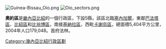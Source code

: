 {{coord|12|29|N|15|13|W|display=title}}

[[File:Guinea-Bissau_Oio.png|right]]
[[Image:Oio_sectors.png|thumb]]

'''奧約區'''是[[畿內亞比紹|畿內亞比紹]]的一個行政區，下設5縣，該區北臨[[塞內加爾|塞內加爾]]，東鄰[[巴法塔區|巴法塔區]]、[[比紹區|比紹區]]和[[比翁博區|比翁博區]]，南接[[基納拉區|基納拉區]]，西毗[[卡謝烏區|卡謝烏區]]，總面積5,404平方公里，2004年人口179,048。首府法林。

{{幾內亞比索行政區劃}}

[[Category:幾內亞比紹行政區劃|Category:幾內亞比紹行政區劃]]


{{GuineaBissau-stub}}